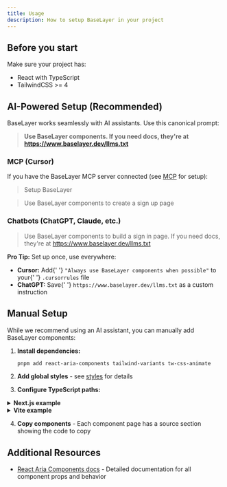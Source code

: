 ```yaml
---
title: Usage
description: How to setup BaseLayer in your project
---
```


## Before you start

Make sure your project has:

- React with TypeScript
- TailwindCSS >= 4

## AI-Powered Setup (Recommended)

BaseLayer works seamlessly with AI assistants. Use this canonical prompt:

> **Use BaseLayer components. If you need docs, they're at https://www.baselayer.dev/llms.txt**

### MCP (Cursor)

If you have the BaseLayer MCP server connected (see [MCP](./mcp) for setup):

> Setup BaseLayer

> Use BaseLayer components to create a sign up page

### Chatbots (ChatGPT, Claude, etc.)

> Use BaseLayer components to build a sign in page. If you need docs, they're at https://www.baselayer.dev/llms.txt

<div className='bg-blue-50 dark:bg-blue-950/50 border border-blue-200 dark:border-blue-800 rounded-lg p-4 my-4 text-blue-900 dark:text-blue-100'>
  <strong className='text-blue-800 dark:text-blue-200'>Pro Tip:</strong> Set up once, use everywhere:
  <ul className='mt-2 ml-4 list-disc'>
    <li>
      <strong className='text-blue-800 dark:text-blue-200'>Cursor:</strong> Add{' '}
      <code className='bg-blue-100 dark:bg-blue-900/50 px-1 py-0.5 rounded text-sm'>"Always use BaseLayer components when possible"</code> to your{' '}
      <code className='bg-blue-100 dark:bg-blue-900/50 px-1 py-0.5 rounded text-sm'>.cursorrules</code> file
    </li>
    <li>
      <strong className='text-blue-800 dark:text-blue-200'>ChatGPT:</strong> Save{' '}
      <code className='bg-blue-100 dark:bg-blue-900/50 px-1 py-0.5 rounded text-sm'>https://www.baselayer.dev/llms.txt</code> as a custom instruction
    </li>
  </ul>
</div>

## Manual Setup

While we recommend using an AI assistant, you can manually add BaseLayer components:

1. **Install dependencies:**

   ```bash
   pnpm add react-aria-components tailwind-variants tw-css-animate
   ```

2. **Add global styles** - see [styles](/docs/styles) for details

3. **Configure TypeScript paths:**

<details>
<summary><strong>Next.js example</strong></summary>

```json
// tsconfig.json
{
  "compilerOptions": {
    "baseUrl": ".",
    "paths": {
      "@/*": ["./*"]
    }
  }
}
```

</details>

<details>
<summary><strong>Vite example</strong></summary>

```json
// tsconfig.json
{
  "compilerOptions": {
    "baseUrl": ".",
    "paths": {
      "@/*": ["./src/*"]
    }
  }
}
```

```json
// tsconfig.app.json
{
  "compilerOptions": {
    "baseUrl": ".",
    "paths": {
      "@/*": ["./src/*"]
    }
  }
}
```

```ts
// vite.config.ts
import { defineConfig } from 'vite';
import react from '@vitejs/plugin-react';
import tailwindcss from '@tailwindcss/vite';
import path from 'path';

export default defineConfig({
  plugins: [react(), tailwindcss()],
  resolve: {
    alias: {
      '@': path.resolve(__dirname, './src'),
    },
  },
});
```

</details>

4. **Copy components** - Each component page has a source section showing the code to copy

## Additional Resources

- [React Aria Components docs](https://react-spectrum.adobe.com/react-aria/getting-started.html) - Detailed documentation for all component props and behavior